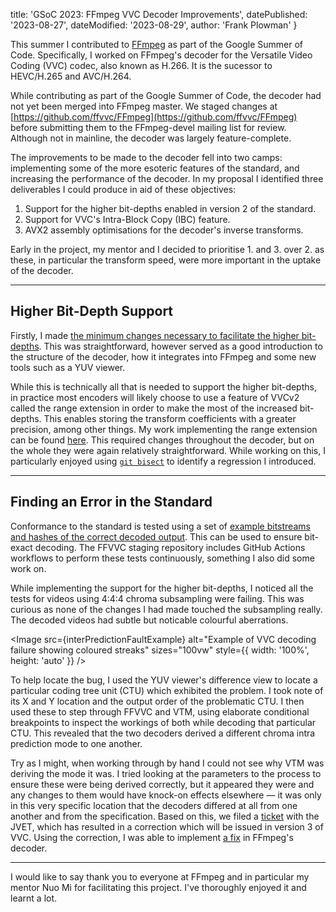   title: 'GSoC 2023: FFmpeg VVC Decoder Improvements',
  datePublished: '2023-08-27',
  dateModified: '2023-08-29',
  author: 'Frank Plowman'
}


<Post id='gsoc-23-writeup' meta={meta}>

This summer I contributed to [FFmpeg](https://ffmpeg.org/) as part of the Google Summer of Code. Specifically, I worked on FFmpeg's decoder for the Versatile Video Coding (VVC) codec, also known as H.266. It is the sucessor to HEVC/H.265 and AVC/H.264.

While contributing as part of the Google Summer of Code, the decoder had not yet been merged into FFmpeg master. We staged changes at [https://github.com/ffvvc/FFmpeg](https://github.com/ffvvc/FFmpeg) before submitting them to the FFmpeg-devel mailing list for review. Although not in mainline, the decoder was largely feature-complete.

The improvements to be made to the decoder fell into two camps: implementing some of the more esoteric features of the standard, and increasing the performance of the decoder. In my proposal I identified three deliverables I could produce in aid of these objectives:
1. Support for the higher bit-depths enabled in version 2 of the standard.
2. Support for VVC's Intra-Block Copy (IBC) feature.
3. AVX2 assembly optimisations for the decoder's inverse transforms.

Early in the project, my mentor and I decided to prioritise 1. and 3. over 2. as these, in particular the transform speed, were more important in the uptake of the decoder.

---
## Higher Bit-Depth Support

Firstly, I made [the minimum changes necessary to facilitate the higher bit-depths](https://github.com/ffvvc/FFmpeg/pull/84). This was straightforward, however served as a good introduction to the structure of the decoder, how it integrates into FFmpeg and some new tools such as a YUV viewer.

While this is technically all that is needed to support the higher bit-depths, in practice most encoders will likely choose to use a feature of VVCv2 called the range extension in order to make the most of the increased bit-depths. This enables storing the transform coefficients with a greater precision, among other things. My work implementing the range extension can be found [here](https://github.com/ffvvc/FFmpeg/pull/91). This required changes throughout the decoder, but on the whole they were again relatively straightforward. While working on this, I particularly enjoyed using [`git bisect`](https://git-scm.com/docs/git-bisect) to identify a regression I introduced.

---
## Finding an Error in the Standard

Conformance to the standard is tested using a set of [example bitstreams and hashes of the correct decoded output](https://www.itu.int/wftp3/av-arch/jvet-site/bitstream_exchange/). This can be used to ensure bit-exact decoding. The FFVVC staging repository includes GitHub Actions workflows to perform these tests continuously, something I also did some work on.

While implementing the support for the higher bit-depths, I noticed all the tests for videos using 4:4:4 chroma subsampling were failing. This was curious as none of the changes I had made touched the subsampling really. The decoded videos had subtle but noticable colourful aberrations.

<Image src={interPredictionFaultExample} alt="Example of VVC decoding failure showing coloured streaks" sizes="100vw" style={{ width: '100%', height: 'auto' }} />

To help locate the bug, I used the YUV viewer's difference view to locate a particular coding tree unit (CTU) which exhibited the problem. I took note of its X and Y location and the output order of the problematic CTU. I then used these to step through FFVVC and VTM, using elaborate conditional breakpoints to inspect the workings of both while decoding that particular CTU. This revealed that the two decoders derived a different chroma intra prediction mode to one another.

Try as I might, when working through by hand I could not see why VTM was deriving the mode it was. I tried looking at the parameters to the process to ensure these were being derived correctly, but it appeared they were and any changes to them would have knock-on effects elsewhere — it was only in this very specific location that the decoders differed at all from one another and from the specification. Based on this, we filed a [ticket](https://jvet.hhi.fraunhofer.de/trac/vvc/ticket/1602) with the JVET, which has resulted in a correction which will be issued in version 3 of VVC. Using the correction, I was able to implement [a fix](https://github.com/ffvvc/FFmpeg/pull/90) in FFmpeg's decoder.

---
I would like to say thank you to everyone at FFmpeg and in particular my mentor Nuo Mi for facilitating this project. I've thoroughly enjoyed it and learnt a lot.

</Post>
